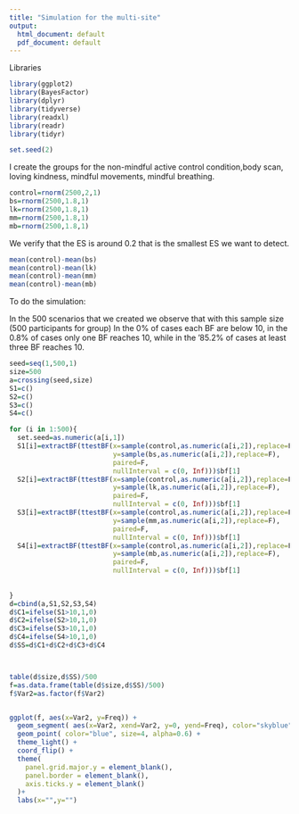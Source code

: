 ```yaml
---
title: "Simulation for the multi-site"
output:
  html_document: default
  pdf_document: default
---
```


Libraries
```r
library(ggplot2)
library(BayesFactor)
library(dplyr)
library(tidyverse)
library(readxl)
library(readr)
library(tidyr)
```

```r
set.seed(2)
```

I create the groups for the non-mindful active control condition,body scan, loving kindness, mindful movements, mindful breathing.
```r
control=rnorm(2500,2,1)
bs=rnorm(2500,1.8,1)
lk=rnorm(2500,1.8,1)
mm=rnorm(2500,1.8,1)
mb=rnorm(2500,1.8,1)
```

We verify that the ES is around 0.2 that is the smallest ES we want to detect. 
```r
mean(control)-mean(bs)
mean(control)-mean(lk)
mean(control)-mean(mm)
mean(control)-mean(mb)
```
To do the simulation:
\begin{enumerate}
\item I consider a sample of 500 (the N max we set for each group in the real experiment)
\item I set random seed from 1 to 500
\item For each random seed I compute the ttestBF in the four groups, random sampling 500 observations from that group
\item For each random seed I observe how many ttestBF reached the threeshold of 10
\end{enumerate}
In the 500 scenarios that we created we observe that with this sample size (500 participants for group) In the 0\% of cases each BF are below 10, in the 0.8\% of cases only one BF reaches 10, while in the '85.2% of cases at least three BF reaches 10.

```r
seed=seq(1,500,1)
size=500
a=crossing(seed,size)
S1=c()
S2=c()
S3=c()
S4=c()

for (i in 1:500){
  set.seed=as.numeric(a[i,1])
  S1[i]=extractBF(ttestBF(x=sample(control,as.numeric(a[i,2]),replace=F),
                          y=sample(bs,as.numeric(a[i,2]),replace=F),
                          paired=F,
                          nullInterval = c(0, Inf)))$bf[1]
  S2[i]=extractBF(ttestBF(x=sample(control,as.numeric(a[i,2]),replace=F),
                          y=sample(lk,as.numeric(a[i,2]),replace=F),
                          paired=F,
                          nullInterval = c(0, Inf)))$bf[1]
  S3[i]=extractBF(ttestBF(x=sample(control,as.numeric(a[i,2]),replace=F),
                          y=sample(mm,as.numeric(a[i,2]),replace=F),
                          paired=F,
                          nullInterval = c(0, Inf)))$bf[1]
  S4[i]=extractBF(ttestBF(x=sample(control,as.numeric(a[i,2]),replace=F),
                          y=sample(mb,as.numeric(a[i,2]),replace=F),
                          paired=F,
                          nullInterval = c(0, Inf)))$bf[1]
  
  
}
d=cbind(a,S1,S2,S3,S4)
d$C1=ifelse(S1>10,1,0)
d$C2=ifelse(S2>10,1,0)
d$C3=ifelse(S3>10,1,0)
d$C4=ifelse(S4>10,1,0)
d$SS=d$C1+d$C2+d$C3+d$C4



table(d$size,d$SS)/500
f=as.data.frame(table(d$size,d$SS)/500)
f$Var2=as.factor(f$Var2)


ggplot(f, aes(x=Var2, y=Freq)) +
  geom_segment( aes(x=Var2, xend=Var2, y=0, yend=Freq), color="skyblue") +
  geom_point( color="blue", size=4, alpha=0.6) +
  theme_light() +
  coord_flip() +
  theme(
    panel.grid.major.y = element_blank(),
    panel.border = element_blank(),
    axis.ticks.y = element_blank()
  )+
  labs(x="",y="")
```




